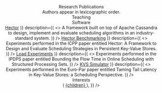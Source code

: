 



<Head>
	<title>Anthony Dugois — PhD Candidate in Computer Science</title>
	<meta name="description" content="Anthony Dugois' personal page." />
</Head>

<div className="relative px-12 py-10 sm:px-24 sm:py-20">
	<header className="mb-20 lg:w-72 lg:fixed">
		<Header
			title="Anthony Dugois"
			subtitle="PhD Candidate in Computer Science"
			hint="Looking for a postdoc position!"
		/>
	</header>
	<main className="lg:pl-72">
		<Section>
			<Container>
				<SectionContent>
					<LeadContent />
				</SectionContent>
			</Container>
		</Section>
		<Section className="mt-24">
			<Container>
				<SectionTitle2 className="mb-4">Research</SectionTitle2>
				<SectionContent>
					<ResearchContent />
				</SectionContent>
				<SectionTitle3 className="mt-12">Publications</SectionTitle3>
				<div className="mb-4 text-base text-zinc-700">
					Authors appear in lexicographic order.
				</div>
				<References />
			</Container>
		</Section>
		<Section className="mt-24">
			<Container>
				<SectionTitle2 className="mb-4">Teaching</SectionTitle2>
				<SectionContent>
					<TeachingContent />
				</SectionContent>
				<div className="mt-8 overflow-auto">
					<Teaching />
				</div>
			</Container>
		</Section>
		<Section className="mt-24">
			<Container>
				<SectionTitle2 className="mb-4">Software</SectionTitle2>
				<SectionContent>
					<SoftwareContent />
				</SectionContent>
				<div className="mt-8">
					<Softwares>
						<Software
							label={(
								<>
									<a href="https://github.com/anthonydugois/apache-cassandra-se">Hector</a>
								</>
							)}
							description={(
								<>
									A framework built on top of Apache Cassandra to design, implement and evaluate scheduling algorithms in an industry-standard system.
								</>
							)}
						/>
						<Software
							label={(
								<>
									<a href="https://github.com/anthonydugois/hector-benchmarking">Hector Benchmarking</a>
								</>
							)}
							description={(
								<>
									Experiments performed in the ICPP paper entitled Hector: A Framework to Design and Evaluate Scheduling Strategies in Persistent Key-Value Stores.
								</>
							)}
						/>
						<Software
							label={(
								<>
									<a href="https://doi.org/10.6084/m9.figshare.19123139.v1">Load Experiments</a>
								</>
							)}
							description={(
								<>
									Experiments performed in the IPDPS paper entitled Bounding the Flow Time in Online Scheduling with Structured Processing Sets.
								</>
							)}
						/>
						<Software
							label={(
								<>
									<a href="https://doi.org/10.6084/m9.figshare.21750605.v1">KVS Simulator</a>
								</>
							)}
							description={(
								<>
									Experiments performed in the Euro-Par paper entitled Taming Tail Latency in Key-Value Stores: a Scheduling Perspective.
								</>
							)}
						/>
					</Softwares>
				</div>
			</Container>
		</Section>
		<Section className="mt-24">
			<Container>
				<SectionTitle2 className="mb-4">Interests</SectionTitle2>
				<SectionContent>
					<InterestsContent />
				</SectionContent>
				<div className="py-6">
					<Strava label="See my last runs" />
				</div>
			</Container>
		</Section>
	</main>
	<footer className="lg:pl-72 mt-24">
		<Container>
			<div className="text-base text-zinc-500">
				<FootContent
					components={{
						a: ({ children, href }) => (
							<a href={href} className="underline underline-offset-2">
								{children}
							</a>
						),
					}}
				/>
			</div>
		</Container>
	</footer>
</div>
